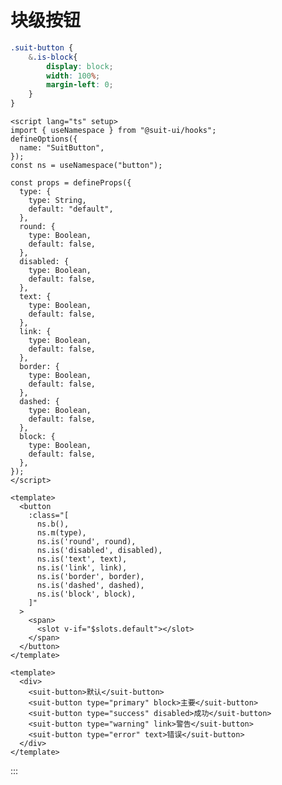 # 块级按钮





```scss {2-6} [theme/src/button.scss]
.suit-button {
    &.is-block{
        display: block;
        width: 100%;
        margin-left: 0;
    }
}
```

```vue {37-40,55} [components/button/src/index.vue]
<script lang="ts" setup>
import { useNamespace } from "@suit-ui/hooks";
defineOptions({
  name: "SuitButton",
});
const ns = useNamespace("button");

const props = defineProps({
  type: {
    type: String,
    default: "default",
  },
  round: {
    type: Boolean,
    default: false,
  },
  disabled: {
    type: Boolean,
    default: false,
  },
  text: {
    type: Boolean,
    default: false,
  },
  link: {
    type: Boolean,
    default: false,
  },
  border: {
    type: Boolean,
    default: false,
  },
  dashed: {
    type: Boolean,
    default: false,
  },
  block: {
    type: Boolean,
    default: false,
  },
});
</script>

<template>
  <button
    :class="[
      ns.b(),
      ns.m(type),
      ns.is('round', round),
      ns.is('disabled', disabled),
      ns.is('text', text),
      ns.is('link', link),
      ns.is('border', border),
      ns.is('dashed', dashed),
      ns.is('block', block),
    ]"
  >
    <span>
      <slot v-if="$slots.default"></slot>
    </span>
  </button>
</template>
```

```vue {4} [play/src/App.vue]
<template>
  <div>
    <suit-button>默认</suit-button>
    <suit-button type="primary" block>主要</suit-button>
    <suit-button type="success" disabled>成功</suit-button>
    <suit-button type="warning" link>警告</suit-button>
    <suit-button type="error" text>错误</suit-button>
  </div>
</template>
```

:::
